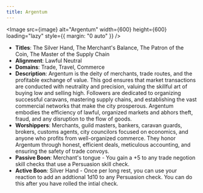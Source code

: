 ```yaml
---
title: Argentum
---
```



<Image src={image} alt="Argentum" width={600} height={600} loading="lazy" style={{ margin: "0 auto" }} />

- **Titles**: The Silver Hand, The Merchant's Balance, The Patron of the Coin, The Master of the Supply Chain
- **Alignment**: Lawful Neutral
- **Domains**: Trade, Travel, Commerce
- **Description**: Argentum is the deity of merchants, trade routes, and the profitable exchange of value. This god ensures that market transactions are conducted with neutrality and precision, valuing the skillful art of buying low and selling high. Followers are dedicated to organizing successful caravans, mastering supply chains, and establishing the vast commercial networks that make the city prosperous. Argentum embodies the efficiency of lawful, organized markets and abhors theft, fraud, and any disruption to the flow of goods.
- **Worshippers**: Merchants, guild masters, bankers, caravan guards, brokers, customs agents, city councilors focused on economics, and anyone who profits from well-organized commerce. They honor Argentum through honest, efficient deals, meticulous accounting, and ensuring the safety of trade convoys.
- **Passive Boon**: Merchant's tongue - You gain a +5 to any trade negotion skill checks that use a Persuasion skill check.
- **Active Boon**: Silver Hand - Once per long rest, you can use your reaction to add an addtional 1d10 to any Persuasion check. You can do this after you have rolled the intial check.

